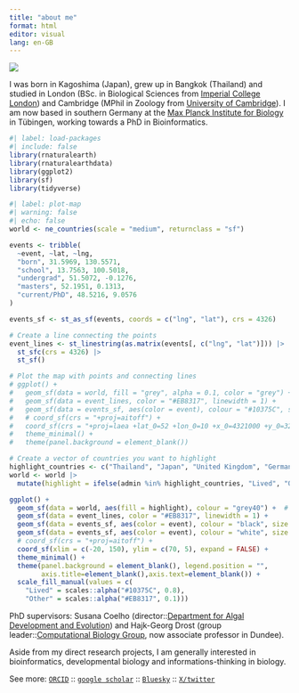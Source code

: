 ```yaml
---
title: "about me"
format: html
editor: visual
lang: en-GB
---
```


![](https://github.com/LotharukpongJS/LotharukpongJS.github.io/blob/main/images/aboutme.png?raw=true)

I was born in Kagoshima (Japan), grew up in Bangkok (Thailand) and studied in London (BSc. in Biological Sciences from [Imperial College London](https://www.imperial.ac.uk/)) and Cambridge (MPhil in Zoology from [University of Cambridge](https://www.cam.ac.uk/)). I am now based in southern Germany at the [Max Planck Institute for Biology](https://www.bio.mpg.de/) in Tübingen, working towards a PhD in Bioinformatics.

```r
#| label: load-packages
#| include: false
library(rnaturalearth)
library(rnaturalearthdata)
library(ggplot2)
library(sf)
library(tidyverse)
```

```r
#| label: plot-map
#| warning: false
#| echo: false
world <- ne_countries(scale = "medium", returnclass = "sf")

events <- tribble(
  ~event, ~lat, ~lng,
  "born", 31.5969, 130.5571,
  "school", 13.7563, 100.5018,
  "undergrad", 51.5072, -0.1276,
  "masters", 52.1951, 0.1313,
  "current/PhD", 48.5216, 9.0576
)

events_sf <- st_as_sf(events, coords = c("lng", "lat"), crs = 4326)

# Create a line connecting the points
event_lines <- st_linestring(as.matrix(events[, c("lng", "lat")])) |>
  st_sfc(crs = 4326) |>
  st_sf()

# Plot the map with points and connecting lines
# ggplot() +
#   geom_sf(data = world, fill = "grey", alpha = 0.1, color = "grey") +  # World map
#   geom_sf(data = event_lines, color = "#EB8317", linewidth = 1) +       # Line connecting events
#   geom_sf(data = events_sf, aes(color = event), colour = "#10375C", size = 3) +     # Points for events
#   # coord_sf(crs = "+proj=aitoff") +
#   coord_sf(crs = "+proj=laea +lat_0=52 +lon_0=10 +x_0=4321000 +y_0=3210000 +ellps=GRS80 +units=m +no_defs ") +
#   theme_minimal() +
#   theme(panel.background = element_blank())

# Create a vector of countries you want to highlight
highlight_countries <- c("Thailand", "Japan", "United Kingdom", "Germany")
world <- world |>
  mutate(highlight = ifelse(admin %in% highlight_countries, "Lived", "Other"))

ggplot() +
  geom_sf(data = world, aes(fill = highlight), colour = "grey40") +  # World map
  geom_sf(data = event_lines, color = "#EB8317", linewidth = 1) +       # Line connecting events
  geom_sf(data = events_sf, aes(color = event), colour = "black", size = 2) +     # Points for events
  geom_sf(data = events_sf, aes(color = event), colour = "white", size = 0.2) +     # Points for events
  # coord_sf(crs = "+proj=aitoff") +
  coord_sf(xlim = c(-20, 150), ylim = c(70, 5), expand = FALSE) +
  theme_minimal() +
  theme(panel.background = element_blank(), legend.position = "", 
        axis.title=element_blank(),axis.text=element_blank()) +
  scale_fill_manual(values = c(
    "Lived" = scales::alpha("#10375C", 0.8),
    "Other" = scales::alpha("#EB8317", 0.1)))

```

PhD supervisors: Susana Coelho (director::[Department for Algal Development and Evolution](https://www.bio.mpg.de/48867/algal-development-and-evolution-s)) and Hajk-Georg Drost (group leader::[Computational Biology Group](https://drostlab.com/), now associate professor in Dundee).

Aside from my direct research projects, I am generally interested in bioinformatics, developmental biology and informations-thinking in biology.

See more: [`ORCID`](https://orcid.org/0000-0002-3475-0980) :: [`google scholar`](https://scholar.google.com/citations?user=2HiLuNEAAAAJ&hl) :: [`Bluesky`](https://bsky.app/profile/sodail.bsky.social) :: [`X/twitter`](https://twitter.com/SodaiL)
